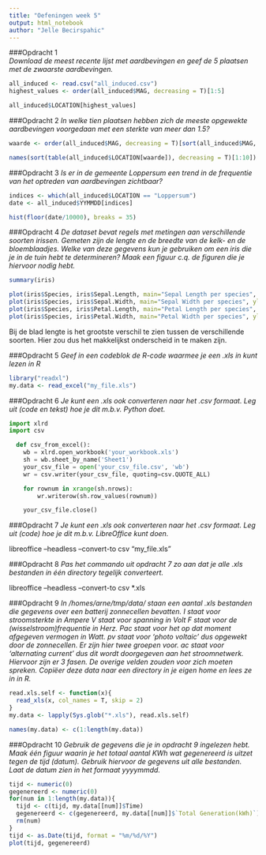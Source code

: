 ```yaml
---
title: "Oefeningen week 5"
output: html_notebook
author: "Jelle Becirspahic"
---
```


###Opdracht 1  
*Download de meest recente lijst met aardbevingen en geef de 5 plaatsen met de zwaarste aardbevingen.*

```r
all_induced <- read.csv("all_induced.csv")
highest_values <- order(all_induced$MAG, decreasing = T)[1:5]

all_induced$LOCATION[highest_values]
```

###Opdracht 2
*In welke tien plaatsen hebben zich de meeste opgewekte aardbevingen voorgedaan met een sterkte van meer dan 1.5?*

```r
waarde <- order(all_induced$MAG, decreasing = T)[sort(all_induced$MAG, decreasing = T) > 1.5]

names(sort(table(all_induced$LOCATION[waarde]), decreasing = T)[1:10])

```

###Opdracht 3
*Is er in de gemeente Loppersum een trend in de frequentie van het optreden van aardbevingen zichtbaar?*

```r
indices <- which(all_induced$LOCATION == "Loppersum")
date <- all_induced$YYMMDD[indices]

hist(floor(date/10000), breaks = 35)

```

###Opdracht 4
*De dataset bevat regels met metingen aan verschillende soorten irissen. Gemeten zijn de lengte en de breedte van de kelk- en de bloemblaadjes. Welke van deze gegevens kun je gebruiken om een iris die je in de tuin hebt te determineren? Maak een figuur c.q. de figuren die je hiervoor nodig hebt.*

```r
summary(iris)

plot(iris$Species, iris$Sepal.Length, main="Sepal Length per species", ylab="Sepal length [cm]", xlab = "Species")
plot(iris$Species, iris$Sepal.Width, main="Sepal Width per species", ylab="Sepal Width [cm]", xlab = "Species")
plot(iris$Species, iris$Petal.Length, main="Petal Length per species", ylab="Petal length [cm]", xlab = "Species")
plot(iris$Species, iris$Petal.Width, main="Petal Width per species", ylab="Petal Width [cm]", xlab = "Species")
```
Bij de blad lengte is het grootste verschil te zien tussen de verschillende soorten. Hier zou dus het makkelijkst onderscheid in te maken zijn.

###Opdracht 5
*Geef in een codeblok de R-code waarmee je een .xls in kunt lezen in R*

```r
library("readxl")
my.data <- read_excel("my_file.xls")
```

###Opdracht 6
*Je kunt een .xls ook converteren naar het .csv formaat. Leg uit (code en tekst) hoe je dit m.b.v. Python doet.*

```python
import xlrd
import csv

  def csv_from_excel():
    wb = xlrd.open_workbook('your_workbook.xls')
    sh = wb.sheet_by_name('Sheet1')
    your_csv_file = open('your_csv_file.csv', 'wb')
    wr = csv.writer(your_csv_file, quoting=csv.QUOTE_ALL)

    for rownum in xrange(sh.nrows):
        wr.writerow(sh.row_values(rownum))

    your_csv_file.close()
```

###Opdracht 7
*Je kunt een .xls ook converteren naar het .csv formaat. Leg uit (code) hoe je dit m.b.v. LibreOffice kunt doen.*

libreoffice --headless --convert-to csv "my_file.xls"

###Opdracht 8
*Pas het commando uit opdracht 7 zo aan dat je alle .xls bestanden in één directory tegelijk converteert.*

libreoffice --headless --convert-to csv *.xls

###Opdracht 9
*In /homes/arne/tmp/data/ staan een aantal .xls bestanden die gegevens over een batterij zonnecellen bevatten. I staat voor stroomsterkte in Ampere V staat voor spanning in Volt F staat voor de (wisselstroom)frequentie in Herz. Pac staat voor het op dat moment afgegeven vermogen in Watt. pv staat voor ‘photo voltaic’ dus opgewekt door de zonnecellen. Er zijn hier twee groepen voor. ac staat voor ‘alternating current’ dus dit wordt doorgegeven aan het stroomnetwerk. Hiervoor zijn er 3 fasen. De overige velden zouden voor zich moeten spreken.* 
*Copiëer deze data naar een directory in je eigen home en lees ze in in R.*

```r
read.xls.self <- function(x){
  read_xls(x, col_names = T, skip = 2)
}
my.data <- lapply(Sys.glob("*.xls"), read.xls.self)

names(my.data) <- c(1:length(my.data))
```

###Opdracht 10
*Gebruik de gegevens die je in opdracht 9 ingelezen hebt. Maak één figuur waarin je het totaal aantal KWh wat gegenereerd is uitzet tegen de tijd (datum). Gebruik hiervoor de gegevens uit alle bestanden. Laat de datum zien in het formaat yyyymmdd.*

```r
tijd <- numeric(0)
gegenereerd <- numeric(0)
for(num in 1:length(my.data)){
  tijd <- c(tijd, my.data[[num]]$Time)
  gegenereerd <- c(gegenereerd, my.data[[num]]$`Total Generation(kWh)`)
  rm(num)
}
tijd <- as.Date(tijd, format = "%m/%d/%Y")
plot(tijd, gegenereerd)
```






